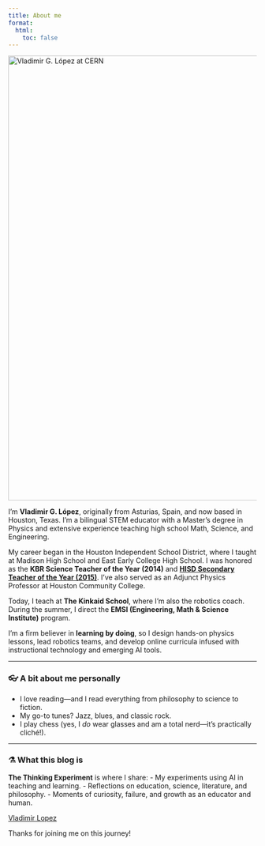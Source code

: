```yaml
---
title: About me
format:
  html:
    toc: false
---
```


<picture>
  <img src="IMG_3088-1200w.jpg" alt="Vladimir G. López at CERN" width="1200" height="900" loading="lazy" class="about-photo">
</picture>

I'm **Vladimir G. López**, originally from Asturias, Spain, and now based in Houston, Texas. I'm a bilingual STEM educator with a Master's degree in Physics and extensive experience teaching high school Math, Science, and Engineering.

My career began in the Houston Independent School District, where I taught at Madison High School and East Early College High School. I was honored as the **KBR Science Teacher of the Year (2014)** and **[HISD Secondary Teacher of the Year (2015)](https://www.chron.com/neighborhood/bellaire/news/article/HISD-Secondary-Teacher-of-Year-Lopez-says-9708710.php)**. I've also served as an Adjunct Physics Professor at Houston Community College.

Today, I teach at **The Kinkaid School**, where I'm also the robotics coach. During the summer, I direct the **EMSI (Engineering, Math & Science Institute)** program.

I'm a firm believer in **learning by doing**, so I design hands-on physics lessons, lead robotics teams, and develop online curricula infused with instructional technology and emerging AI tools.

---

### 👓 A bit about me personally

- I love reading—and I read everything from philosophy to science to fiction.
- My go-to tunes? Jazz, blues, and classic rock.
- I play chess (yes, I *do* wear glasses and am a total nerd—it's practically cliché!).

---

### ⚗️ What this blog is

**The Thinking Experiment** is where I share:
- My experiments using AI in teaching and learning.
- Reflections on education, science, literature, and philosophy.
- Moments of curiosity, failure, and growth as an educator and human.

<div class="badge-base LI-profile-badge" data-locale="en_US" data-size="medium" data-theme="dark" data-type="VERTICAL" data-vanity="vladimir-lopez-837885342" data-version="v1"><a class="badge-base__link LI-simple-link" href="https://www.linkedin.com/in/vladimir-lopez-837885342?trk=profile-badge">Vladimir Lopez</a></div>
<script src="https://platform.linkedin.com/badges/js/profile.js" async defer type="text/javascript"></script>

Thanks for joining me on this journey!
